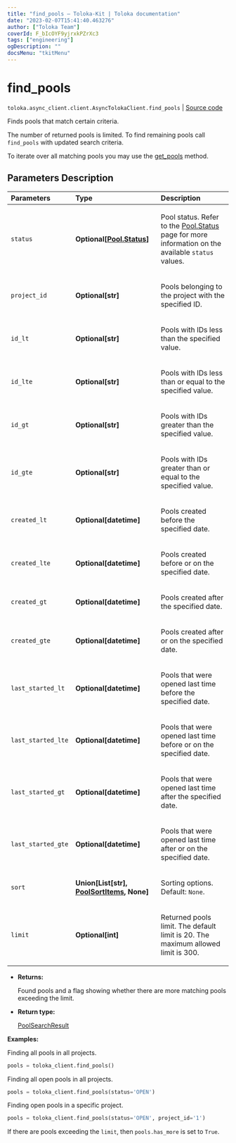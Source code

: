 ```yaml
---
title: "find_pools — Toloka-Kit | Toloka documentation"
date: "2023-02-07T15:41:40.463276"
author: ["Toloka Team"]
coverId: F_bIcOYF9yjrxkPZrXc3
tags: ["engineering"]
ogDescription: ""
docsMenu: "tkitMenu"
---
```


# find_pools
`toloka.async_client.client.AsyncTolokaClient.find_pools` | [Source code](https://github.com/Toloka/toloka-kit/blob/v1.1.3/src/client/__init__.py#L0)

Finds pools that match certain criteria.

The number of returned pools is limited. To find remaining pools call `find_pools` with updated search criteria.

To iterate over all matching pools you may use the [get_pools](/docs/toloka-kit/reference/toloka.client.TolokaClient.get_pools) method.

## Parameters Description

| Parameters | Type | Description |
| :----------| :----| :-----------|
`status`|**Optional\[[Pool.Status](/docs/toloka-kit/reference/toloka.client.pool.Pool.Status)\]**|<p>Pool status. Refer to the [Pool.Status](/docs/toloka-kit/reference/toloka.client.pool.Pool.Status) page for more information on the available `status` values.</p>
`project_id`|**Optional\[str\]**|<p>Pools belonging to the project with the specified ID.</p>
`id_lt`|**Optional\[str\]**|<p>Pools with IDs less than the specified value.</p>
`id_lte`|**Optional\[str\]**|<p>Pools with IDs less than or equal to the specified value.</p>
`id_gt`|**Optional\[str\]**|<p>Pools with IDs greater than the specified value.</p>
`id_gte`|**Optional\[str\]**|<p>Pools with IDs greater than or equal to the specified value.</p>
`created_lt`|**Optional\[datetime\]**|<p>Pools created before the specified date.</p>
`created_lte`|**Optional\[datetime\]**|<p>Pools created before or on the specified date.</p>
`created_gt`|**Optional\[datetime\]**|<p>Pools created after the specified date.</p>
`created_gte`|**Optional\[datetime\]**|<p>Pools created after or on the specified date.</p>
`last_started_lt`|**Optional\[datetime\]**|<p>Pools that were opened last time before the specified date.</p>
`last_started_lte`|**Optional\[datetime\]**|<p>Pools that were opened last time before or on the specified date.</p>
`last_started_gt`|**Optional\[datetime\]**|<p>Pools that were opened last time after the specified date.</p>
`last_started_gte`|**Optional\[datetime\]**|<p>Pools that were opened last time after or on the specified date.</p>
`sort`|**Union\[List\[str\], [PoolSortItems](/docs/toloka-kit/reference/toloka.client.search_requests.PoolSortItems), None\]**|<p>Sorting options. Default: `None`.</p>
`limit`|**Optional\[int\]**|<p>Returned pools limit. The default limit is 20. The maximum allowed limit is 300.</p>

* **Returns:**

  Found pools and a flag showing whether there are more matching pools exceeding the limit.

* **Return type:**

  [PoolSearchResult](/docs/toloka-kit/reference/toloka.client.search_results.PoolSearchResult)

**Examples:**

Finding all pools in all projects.

```python
pools = toloka_client.find_pools()
```

Finding all open pools in all projects.

```python
pools = toloka_client.find_pools(status='OPEN')
```

Finding open pools in a specific project.

```python
pools = toloka_client.find_pools(status='OPEN', project_id='1')
```

If there are pools exceeding the `limit`, then `pools.has_more` is set to `True`.
